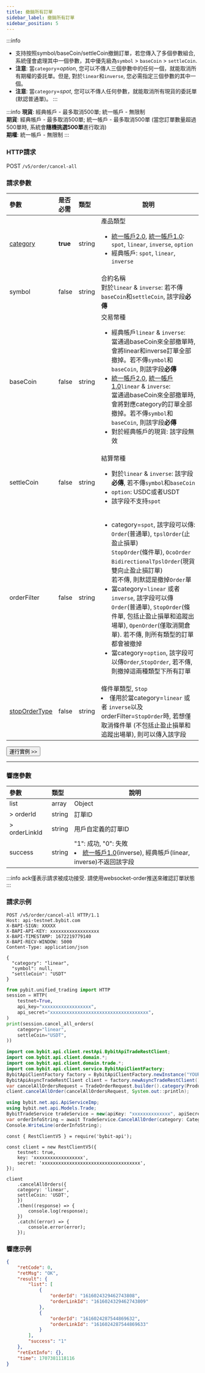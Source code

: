 ```yaml
---
title: 撤銷所有訂單
sidebar_label: 撤銷所有訂單
sidebar_position: 5
---
```


:::info
- 支持按照symbol/baseCoin/settleCoin撤銷訂單，若您傳入了多個參數組合, 系統僅會處理其中一個參數，其中優先級為`symbol` > `baseCoin` > `settleCoin`.
- **注意**: 當`category`=_option_, 您可以不傳人三個參數中的任何一個，就能取消所有期權的委託單。但是, 對於`linear`和`inverse`, 您必需指定三個參數的其中一個。
- **注意**: 當`category`=_spot_, 您可以不傳人任何參數，就能取消所有現貨的委託單 (默認普通單)。
:::

:::info
**現貨**: 經典帳戶 - 最多取消500單; 統一帳戶 - 無限制<br/>
**期貨**: 經典帳戶 - 最多取消500單; 統一帳戶 - 最多取消500單 (當您訂單數量超過500單時, 系統會**隨機挑選500單**進行取消)<br/>
**期權**: 統一帳戶 - 無限制
:::

### HTTP請求
POST `/v5/order/cancel-all`

### 請求參數
| 參數 | 是否必需 | 類型 | 說明|
|:----- |:-------|:-----|------ |
|[category](../enum#category) |**true** |string |產品類型 <ul><li>[統一帳戶2.0](../acct-mode#統一帳戶20), [統一帳戶1.0](../acct-mode#統一帳戶10): `spot`, `linear`, `inverse`, `option`</li><li>經典帳戶: `spot`, `linear`, `inverse`</li></ul> |
|symbol |false|string |合約名稱<br/>對於`linear` & `inverse`: 若不傳`baseCoin`和`settleCoin`, 該字段**必傳**|
|baseCoin |false|string |交易幣種 <ul><li>經典帳戶`linear` & `inverse`: <br/>當通過baseCoin來全部撤單時, 會將linear和inverse訂單全部撤掉。若不傳`symbol`和`baseCoin`, 則該字段**必傳**</li><li>[統一帳戶2.0](../acct-mode#統一帳戶20), [統一帳戶1.0](../acct-mode#統一帳戶10)`linear` & `inverse`: <br/>當通過baseCoin來全部撤單時, 會將對應category的訂單全部撤掉。若不傳`symbol`和`baseCoin`, 則該字段**必傳**</li><li>對於經典帳戶的現貨: 該字段無效</li></ul> |
|settleCoin |false|string |結算幣種 <ul><li>對於`linear` & `inverse`: 該字段**必傳**, 若不傳`symbol`和`baseCoin`</li><li>`option`: USDC或者USDT</li><li>該字段不支持`spot`</li></ul> |
|orderFilter |false |string |<ul><li>category=`spot`, 該字段可以傳: <br/>`Order`(普通單), `tpslOrder`(止盈止損單)<br/>`StopOrder`(條件單), `OcoOrder`<br/>`BidirectionalTpslOrder`(現貨雙向止盈止損訂單)<br/>若不傳, 則默認是撤掉`Order`單</li><li>當category=`linear` 或者 `inverse`, 該字段可以傳`Order`(普通單), `StopOrder`(條件單, 包括止盈止損單和追蹤出場單), `OpenOrder`(僅取消開倉單). 若不傳, 則所有類型的訂單都會被撤掉</li><li>當category=`option`, 該字段可以傳`Order`,`StopOrder`, 若不傳, 則撤掉這兩種類型下所有訂單</li></ul>|
|[stopOrderType](../enum#stopordertype) |false |string |條件單類型, `Stop` <li>僅用於當category=`linear` 或者 `inverse`以及orderFilter=`StopOrder`時, 若想僅取消條件單 (不包括止盈止損單和追蹤出場單), 則可以傳入該字段</li>|

<a href="/api-explorer/v5/trade/cancel-all"><Button>運行實例 >></Button></a>

---

### 響應參數
| 參數 | 類型 | 說明|
|:----- |:-----|----- |
|list |array |Object|
|> orderId |string |訂單ID |
|> orderLinkId |string |用戶自定義的訂單ID |
|success |string |"1": 成功, "0": 失敗<li>[統一帳戶1.0](../acct-mode#統一帳戶10)(inverse), 經典帳戶(linear, inverse)不返回該字段</li>|

:::info
ack僅表示請求被成功接受. 請使用websocket-order推送來確認訂單狀態
:::

### 請求示例

<Tabs groupId="programming-languages">
<TabItem value="http" label="HTTP">

```http
POST /v5/order/cancel-all HTTP/1.1
Host: api-testnet.bybit.com
X-BAPI-SIGN: XXXXX
X-BAPI-API-KEY: xxxxxxxxxxxxxxxxxx
X-BAPI-TIMESTAMP: 1672219779140
X-BAPI-RECV-WINDOW: 5000
Content-Type: application/json

{
  "category": "linear",
  "symbol": null,
  "settleCoin": "USDT"
}
```

</TabItem>
<TabItem value="python" label="Python">

```python
from pybit.unified_trading import HTTP
session = HTTP(
    testnet=True,
    api_key="xxxxxxxxxxxxxxxxxx",
    api_secret="xxxxxxxxxxxxxxxxxxxxxxxxxxxxxxxxxxxx",
)
print(session.cancel_all_orders(
    category="linear",
    settleCoin="USDT",
))
```

</TabItem>
<TabItem value="java" label="Java">


```java
import com.bybit.api.client.restApi.BybitApiTradeRestClient;
import com.bybit.api.client.domain.*;
import com.bybit.api.client.domain.trade.*;
import com.bybit.api.client.service.BybitApiClientFactory;
BybitApiClientFactory factory = BybitApiClientFactory.newInstance("YOUR_API_KEY", "YOUR_API_SECRET");
BybitApiAsyncTradeRestClient client = factory.newAsyncTradeRestClient();
var cancelAllOrdersRequest = TradeOrderRequest.builder().category(ProductType.LINEAR).baseCoin("USDT").build();
client.cancelAllOrder(cancelAllOrdersRequest, System.out::println);
```

</TabItem>
<TabItem value="DotNet" label=".Net">

```c#
using bybit.net.api.ApiServiceImp;
using bybit.net.api.Models.Trade;
BybitTradeService tradeService = new(apiKey: "xxxxxxxxxxxxxx", apiSecret: "xxxxxxxxxxxxxxxxxxxxx");
var orderInfoString = await TradeService.CancelAllOrder(category: Category.LINEAR, baseCoin:"USDT");
Console.WriteLine(orderInfoString);
```

</TabItem>
<TabItem value="Node" label="Node.js">

```n4js
const { RestClientV5 } = require('bybit-api');

const client = new RestClientV5({
    testnet: true,
    key: 'xxxxxxxxxxxxxxxxxx',
    secret: 'xxxxxxxxxxxxxxxxxxxxxxxxxxxxxxxxxxxx',
});

client
    .cancelAllOrders({
    category: 'linear',
    settleCoin: 'USDT',
    })
    .then((response) => {
        console.log(response);
    })
    .catch((error) => {
        console.error(error);
    });
```

</TabItem>
</Tabs>

### 響應示例
```json
{
    "retCode": 0,
    "retMsg": "OK",
    "result": {
        "list": [
            {
                "orderId": "1616024329462743808",
                "orderLinkId": "1616024329462743809"
            },
            {
                "orderId": "1616024287544869632",
                "orderLinkId": "1616024287544869633"
            }
        ],
        "success": "1"
    },
    "retExtInfo": {},
    "time": 1707381118116
}
```

